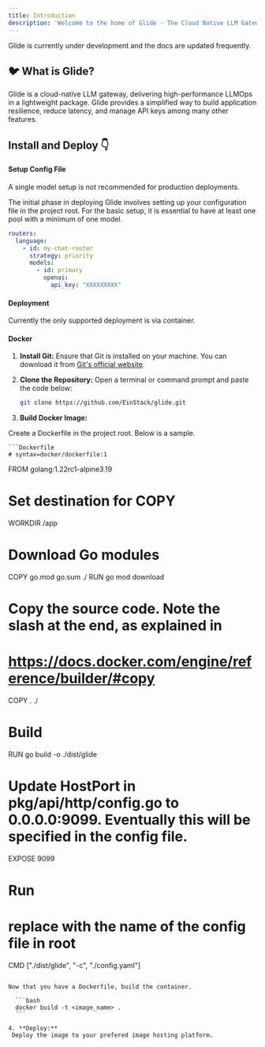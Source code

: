 ```yaml
---
title: Introduction
description: 'Welcome to the home of Glide - The Cloud Native LLM Gateway'
---
```


<Info>
  Glide is currently under development and the docs are updated frequently.
</Info>

## 🐦 What is Glide?

Glide is a cloud-native LLM gateway, delivering high-performance LLMOps in a lightweight package.
Glide provides a simplified way to build application resilience, reduce latency, and manage API keys among many other features.

## Install and Deploy 👇

#### Setup Config File

<Info>
  A single model setup is not recommended for production deployments.
</Info>

The initial phase in deploying Glide involves setting up your configuration file in the project root. For the basic setup, it is essential to have at least one pool with a minimum of one model. 
```yaml
routers:
  language:
    - id: my-chat-router
      strategy: priority
      models:
        - id: primary
          openai:
            api_key: "XXXXXXXXX"
```


#### Deployment

Currently the only supported deployment is via container.

#### Docker

1. **Install Git:**
   Ensure that Git is installed on your machine. You can download it from [Git's official website](https://git-scm.com/).

2. **Clone the Repository:**
   Open a terminal or command prompt and paste the code below:

   ```bash
   git clone https://github.com/EinStack/glide.git
   ```

3. **Build Docker Image:**

  Create a Dockerfile in the project root. Below is a sample.

    ```Dockerfile
    # syntax=docker/dockerfile:1

  FROM golang:1.22rc1-alpine3.19

  # Set destination for COPY
  WORKDIR /app

  # Download Go modules
  COPY go.mod go.sum ./
  RUN go mod download

  # Copy the source code. Note the slash at the end, as explained in
  # https://docs.docker.com/engine/reference/builder/#copy
  COPY . ./

  # Build
  RUN go build -o ./dist/glide

  # Update HostPort in pkg/api/http/config.go to 0.0.0.0:9099. Eventually this will be specified in the config file.
  EXPOSE 9099 

  # Run 
  # replace with the name of the config file in root
  CMD ["./dist/glide", "-c", "./config.yaml"] 
  ```
  
  Now that you have a Dockerfile, build the container.

    ```bash
    docker build -t <image_name> .
    ```

4. **Deploy:**
   Deploy the image to your prefered image hosting platform.


